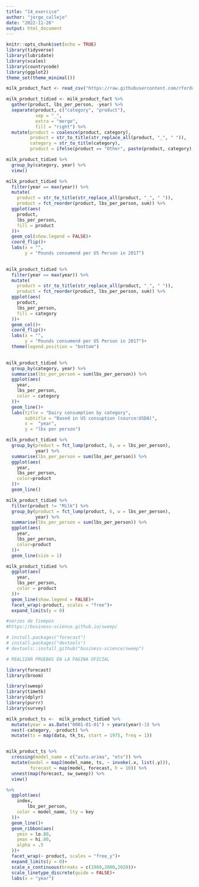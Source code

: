```yaml
---
title: "14_exercice"
author: "jorge_callejo"
date: "2022-11-26"
output: html_document
---
```


```r
knitr::opts_chunk$set(echo = TRUE)
library(tidyverse)
library(lubridate)
library(scales)
library(countrycode)
library(ggplot2)
theme_set(theme_minimal())
```

```r
milk_product_fact <- read_csv("https://raw.githubusercontent.com/rfordatascience/tidytuesday/master/data/2019/2019-01-29/milk_products_facts.csv") 
```

```r
milk_product_tidied <- milk_product_fact %>% 
  gather(product, lbs_per_person, -year) %>% 
  separate(product, c("category", "product"), 
           sep = "_",
           extra = "merge",
           fill = "right") %>% 
  mutate(product = coalesce(product, category),
         product = str_to_title(str_replace_all(product, "_", " ")),
         category = str_to_title(category),
         product = ifelse(product == "Other", paste(product, category), product)) 
```

```r
milk_product_tidied %>% 
  group_by(category, year) %>% 
  view()
```


```r
milk_product_tidied %>% 
  filter(year == max(year)) %>% 
  mutate(
    product = str_to_title(str_replace_all(product, "_", " ")), 
    product = fct_reorder(product, lbs_per_person, sum)) %>% 
  ggplot(aes(
    product,
    lbs_per_person,
    fill = product
  ))+
  geom_col(show.legend = FALSE)+
  coord_flip()+
  labs(x = "",
       y = "Pounds consumend per US Person in 2017")
  
```
```r
milk_product_tidied %>% 
  filter(year == max(year)) %>% 
  mutate(
    product = str_to_title(str_replace_all(product, "_", " ")), 
    product = fct_reorder(product, lbs_per_person, sum)) %>% 
  ggplot(aes(
    product,
    lbs_per_person,
    fill = category
  ))+
  geom_col()+
  coord_flip()+
  labs(x = "",
       y = "Pounds consumend per US Person in 2017")+
  theme(legend.position = "bottom")
  
```

```r
milk_product_tidied %>% 
  group_by(category, year) %>% 
  summarise(lbs_per_person = sum(lbs_per_person)) %>% 
  ggplot(aes(
    year,
    lbs_per_person,
    color = category
  ))+
  geom_line()+
  labs(title = "Dairy consumption by category",
       subtitle = "Based in US consuption (source:USDA)",
       x =  "year",
       y = "lbs per person")
```

```r
milk_product_tidied %>% 
  group_by(product = fct_lump(product, 6, w = lbs_per_person),
           year) %>% 
  summarise(lbs_per_person = sum(lbs_per_person)) %>% 
  ggplot(aes(
    year,
    lbs_per_person,
    color=product
  ))+
  geom_line()

```
```r
milk_product_tidied %>% 
  filter(product != "Milk") %>% 
  group_by(product = fct_lump(product, 6, w = lbs_per_person),
           year) %>% 
  summarise(lbs_per_person = sum(lbs_per_person)) %>% 
  ggplot(aes(
    year,
    lbs_per_person,
    color=product
  ))+
  geom_line(size = 1)

```
```r
milk_product_tidied %>% 
  ggplot(aes(
    year,
    lbs_per_person,
    color = product
  ))+
  geom_line(show.legend = FALSE)+
  facet_wrap(~product, scales = "free")+
  expand_limits(y = 0)
```
```r
#series de tiempos
#https://business-science.github.io/sweep/

# install.packages("forecast")
# install.packages("devtools")
# devtools::install_github("business-science/sweep")

# REALIZAR PRUEBAS EN LA PAGINA OFICIAL 

library(forecast)
library(broom)

library(sweep)
library(timetk)
library(dplyr)
library(purrr)
library(survey)

milk_product_ts <-  milk_product_tidied %>%
  mutate(year = as.Date("0001-01-01") + years(year)-1) %>%
  nest(-category, -product) %>%
  mutate(ts = map(data, tk_ts, start = 1975, freq = 1))


milk_product_ts %>%
  crossing(model_name = c("auto.arima", "ets")) %>% 
  mutate(model = map2(model_name, ts, ~ invoke(.x, list(.y))),
         forecast = map(model, forecast, h = 10)) %>% 
  unnest(map(forecast, sw_sweep)) %>% 
  view()

%>%
  ggplot(aes(
    index,
        lbs_per_person,
    color = model_name, lty = key
  ))+
  geom_line()+
  geom_ribbon(aes(
    ymin = lo.80,
    ymax = hi.80,
    alpha = .5
  ))+
  facet_wrap(~ product, scales = "free_y")+
  expand_limits(y = 0)+
  scale_x_continuous(breaks = c(1980,2000,2020))+
  scale_linetype_discrete(guide = FALSE)+
  labs(x = "year")

```

